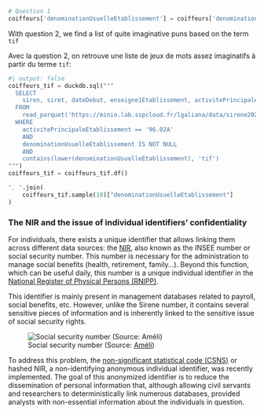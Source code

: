 
```python
# Question 1
coiffeurs['denominationUsuelleEtablissement'] = coiffeurs['denominationUsuelleEtablissement'].replace('[ND]', '').fillna('')
```

::: {.content-visible when-profile="en"}
With question 2, we find a list of quite imaginative puns based on the term `tif`
:::

::: {.content-visible when-profile="fr"}
Avec la question 2, on retrouve une liste de jeux de mots assez imaginatifs à partir du terme `tif`:
:::

```python
#| output: false
coiffeurs_tif = duckdb.sql("""
  SELECT
    siren, siret, dateDebut, enseigne1Etablissement, activitePrincipaleEtablissement, denominationUsuelleEtablissement
  FROM
    read_parquet('https://minio.lab.sspcloud.fr/lgaliana/data/sirene2024.parquet')
  WHERE
    activitePrincipaleEtablissement == '96.02A'
    AND
    denominationUsuelleEtablissement IS NOT NULL
    AND
    contains(lower(denominationUsuelleEtablissement), 'tif')
""")
coiffeurs_tif = coiffeurs_tif.df()
```

```python
", ".join(
    coiffeurs_tif.sample(10)["denominationUsuelleEtablissement"]
)
```




### The NIR and the issue of individual identifiers' confidentiality

For individuals, there exists a unique identifier that allows linking them across different data sources: the [NIR](https://www.cnil.fr/fr/definition/nir-numero-dinscription-au-repertoire), also known as the INSEE number or social security number.
This number is necessary for the administration to manage social benefits (health, retirement, family...). Beyond this function, which can be useful daily, this number is a unique individual identifier in the [National Register of Physical Persons (RNIPP)](https://www.insee.fr/fr/metadonnees/definition/c1602).

This identifier is mainly present in management databases related to payroll, social benefits, etc. However, unlike the Sirene number, it contains several sensitive pieces of information and is inherently linked to the sensitive issue of social security rights.

![Social security number (Source: [Améli](https://www.ameli.fr/assure/droits-demarches/principes/numero-securite-sociale))](https://www.ameli.fr/sites/default/files/styles/webp_ckeditor/public/thumbnails/image/infographie_assures-regle-identification-assures.gif.webp?itok=j2owVDrB){fig-width="80%"}

To address this problem, the [non-significant statistical code (CSNS)](https://www.insee.fr/fr/information/7635825?sommaire=7635842) or hashed NIR, a non-identifying anonymous individual identifier, was recently implemented. The goal of this anonymized identifier is to reduce the dissemination of personal information that, although allowing civil servants and researchers to deterministically link numerous databases, provided analysts with non-essential information about the individuals in question.

[^flou]: Otherwise, we enter the realm of fuzzy matching or probabilistic matching. Fuzzy matching occurs when we no longer have an exact identifier to link two databases but have partially noisy information between two sources to make the connection. For example, in a product database, we might have `Coca Cola 33CL` and in another `Coca Cola canette`, but these names hide the same product. The chapter on [Introduction to Textual Search with ElasticSearch](/content/modern-ds/elastic.qmd) addresses this issue. Probabilistic matching is another approach. In these, observations in two databases are associated not based on an identifier but on the distance between a set of characteristics in both databases. This technique is widely used in medical statistics or in the evaluation of public policies based on [_propensity score matching_](https://en.wikipedia.org/wiki/Propensity_score_matching).



